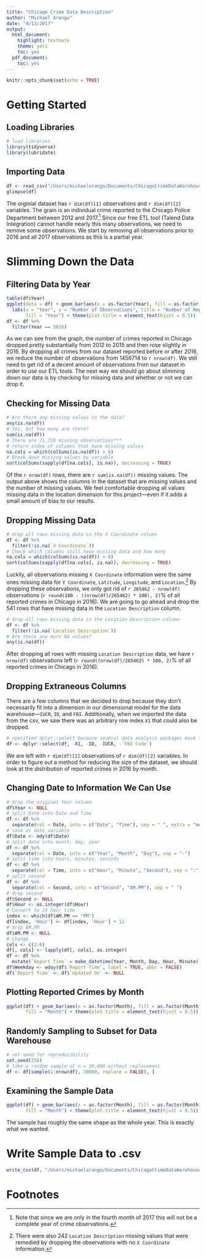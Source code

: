 ```yaml
---
title: "Chicago Crime Data Description"
author: "Michael Arango"
date: "4/13/2017"
output:
  html_document:
    highlight: textmate
    theme: yeti
    toc: yes
  pdf_document:
    toc: yes
---
```


```r
knitr::opts_chunk$set(echo = TRUE)
```

# Getting Started 

## Loading Libraries
```r
# load libraries
library(tidyverse)
library(lubridate)
```

## Importing Data
```r
df <- read_csv("/Users/michaelarango/Documents/ChicagoCrimeDataWarehouse/Data/Chicago_Crimes_2012_to_2017.csv")
glimpse(df)
```

The orginial dataset has `r dim(df)[1]` observations and `r dim(df)[2]` variables. The grain is an individual crime reported to the Chicago Police Department between 2012 and 2017.[^1] Since our free ETL tool (Talend Data Integration) cannot handle nearly this many observations, we need to remove some observations. We start by removing all observations prior to 2016 and all 2017 observations as this is a partial year. 

# Slimming Down the Data

## Filtering Data by Year
```r
table(df$Year)
ggplot(data = df) + geom_bar(aes(x = as.factor(Year), fill = as.factor(Year))) + 
  labs(x = "Year", y = "Number of Observations", title = "Number of Reported Crimes by Year", 
       fill = "Year") + theme(plot.title = element_text(hjust = 0.5)) 
df <- df %>% 
  filter(Year == 2016)
```

As we can see from the graph, the number of crimes reported in Chicago dropped pretty substantially from 2012 to 2015 and then rose slightly in 2016. By dropping all crimes from our dataset reported before or after 2016, we reduce the number of observations from 1456714 to `r nrow(df)`. We still need to get rid of a decent amount of observations from our dataset in order to use our ETL tools. The next way we should go about slimming down our data is by checking for missing data and whether or not we can drop it. 

## Checking for Missing Data

```r
# Are there any missing values in the data?
any(is.na(df))
# Yes, but how many are there?
sum(is.na(df))
# There are 71,728 missing observations***
# return index of columns that have missing values 
na.cols = which(colSums(is.na(df)) > 0)
# Break down missing values by variable
sort(colSums(sapply(df[na.cols], is.na)), decreasing = TRUE)
```

Of the `r nrow(df)` rows, there are `r sum(is.na(df))` missing values. The output above shows the columns in the dataset that are missing values and the number of missing values. We feel comfortable dropping all values missing data in the location dimension for this project---even if it adds a small amount of bias to our results.  

## Dropping Missing Data 

```r
# drop all rows missing data in the X Coordinate column
df <- df %>% 
  filter(!is.na(`X Coordinate`))
# Check which columns still have missing data and how many
na.cols = which(colSums(is.na(df)) > 0)
sort(colSums(sapply(df[na.cols], is.na)), decreasing = TRUE)
```

Luckily, all observations missing `X Coordinate` information were the same ones missing data for `Y Coordinate`, `Latitude`, `Longitude`, and `Location`.[^2] By dropping these observations, we only got rid of `r 265462 - nrow(df)` observations (`r round(100 - ((nrow(df)/265462) * 100), 2)`% of all reported crimes in Chicago in 2016). We are going to go ahead and drop the 541 rows that have missing data in the `Location Description` column. 

```r
# drop all rows missing data in the Location Description column
df <- df %>% 
  filter(!is.na(`Location Description`))
# Are there any more NA values?
any(is.na(df))
```

After dropping all rows with missing `Location Description` data, we have `r nrow(df)` observations left (`r round((nrow(df)/265462) * 100, 2)`% of all reported crimes in Chicago in 2016). 

## Dropping Extraneous Columns

There are a few columns that we decided to drop because they don't necessarily fit into a dimension in our dimensional model for the data warehouse---`IUCR`, `ID`, and `FBI`. Additionally, when we imported the data from the csv, we saw there was an arbitrary row index `X1` that could also be dropped. 

```r
# specified dplyr::select because several data analysis packages mask the dplyr select command
df <- dplyr::select(df, -X1, -ID, -IUCR, -`FBI Code`)
```

We are left with `r dim(df)[1]` observations of `r dim(df)[2]` variables. In order to figure out a method for reducing the size of the dataset, we should look at the distribution of reported crimes in 2016 by month. 

## Changing Date to Information We Can Use

```r
# drop the original Year column
df$Year <- NULL
# split Date into Date and Time
df <- df %>% 
  separate(col = Date, into = c("Date", "Time"), sep = " ", extra = "merge")
# save as date variable
df$Date <- mdy(df$Date)
# split date into month, day, year
df <- df %>% 
  separate(col = Date, into = c("Year", "Month", "Day"), sep = "-")
# split time into hours, minutes, seconds
df <- df %>% 
  separate(col = Time, into = c("Hour", "Minute", "Second"), sep = ":")
# split second
df <- df %>% 
  separate(col = Second, into = c("Second", "AM.PM"), sep = " ")
# drop second
df$Second <- NULL
df$Hour <- as.integer(df$Hour)
# Convert to 24 hour time
index <- which(df$AM.PM == "PM")
df[index, 'Hour'] <- df[index, 'Hour'] + 12
# drop AM.PM
df$AM.PM <- NULL
# change 
cols <- c(2:6)
df[, cols] <- lapply(df[, cols], as.integer)
df <- df %>% 
  mutate(`Report Time` = make_datetime(Year, Month, Day, Hour, Minute))
df$Weekday <- wday(df$`Report Time`, label = TRUE, abbr = FALSE)
df$`Report Time` <- df$`Updated On` <- NULL
```

## Plotting Reported Crimes by Month
```r
ggplot(df) + geom_bar(aes(x = as.factor(Month), fill = as.factor(Month))) + labs(x = "Month", y = "Number of Reported Crimes", title = "Number of Reported Crimes by Month", 
       fill = "Month") + theme(plot.title = element_text(hjust = 0.5)) 
```

## Randomly Sampling to Subset for Data Warehouse
```r
# set seed for reproducibility 
set.seed(256)
# take a random sample of n = 30,000 without replacement
df <- df[sample(1:nrow(df), 30000, replace = FALSE), ]
```

## Examining the Sample Data

```r
ggplot(df) + geom_bar(aes(x = as.factor(Month), fill = as.factor(Month))) + labs(x = "Month", y = "Number of Reported Crimes", title = "Number of Reported Crimes by Month", 
       fill = "Month") + theme(plot.title = element_text(hjust = 0.5))
```

The sample has roughly the same shape as the whole year. This is exactly what we wanted.

# Write Sample Data to .csv

```r
write_csv(df, "/Users/michaelarango/Documents/ChicagoCrimeDataWarehouse/Data/ChicagoSample.csv")
```

# Footnotes

[^1]: Note that since we are only in the fourth month of 2017 this will not be a complete year of crime observations. 

[^2]: There were also 242 `Location Description` missing values that were remedied by dropping the observations with no `X Coordinate` information.
